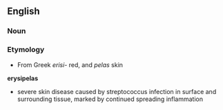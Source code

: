 == English ==
=== Noun ===
=== Etymology ===
*From Greek ''erisi''- red, and ''pelas'' skin
'''erysipelas'''
* severe skin disease caused by streptococcus infection in surface and surrounding tissue, marked by continued spreading inflammation
